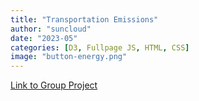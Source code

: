 ```yaml
---
title: "Transportation Emissions"
author: "suncloud"
date: "2023-05"
categories: [D3, Fullpage JS, HTML, CSS]
image: "button-energy.png"
---
```


[Link to Group Project](EIE.html)
